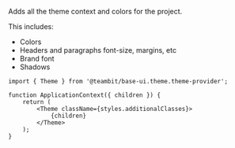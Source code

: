 Adds all the theme context and colors for the project.

This includes:
- Colors
- Headers and paragraphs font-size, margins, etc
- Brand font
- Shadows

```tsx
import { Theme } from '@teambit/base-ui.theme.theme-provider';

function ApplicationContext({ children }) {
	return (
		<Theme className={styles.additionalClasses}>
			{children}
		</Theme>
	);
}
```
